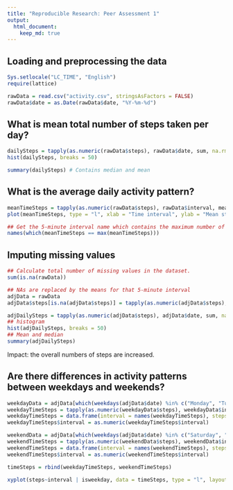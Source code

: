 ```yaml
---
title: "Reproducible Research: Peer Assessment 1"
output: 
  html_document:
    keep_md: true
---
```



## Loading and preprocessing the data
```r
Sys.setlocale("LC_TIME", "English")
require(lattice)

rawData = read.csv("activity.csv", stringsAsFactors = FALSE)
rawData$date = as.Date(rawData$date, "%Y-%m-%d")
```



## What is mean total number of steps taken per day?
```r
dailySteps = tapply(as.numeric(rawData$steps), rawData$date, sum, na.rm = TRUE)
hist(dailySteps, breaks = 50)

summary(dailySteps) # Contains median and mean
```



## What is the average daily activity pattern?
```r
meanTimeSteps = tapply(as.numeric(rawData$steps), rawData$interval, mean, na.rm = TRUE)
plot(meanTimeSteps, type = "l", xlab = "Time interval", ylab = "Mean steps")
```

```r
## Get the 5-minute interval name which contains the maximum number of steps.
names(which(meanTimeSteps == max(meanTimeSteps)))
```



## Imputing missing values
```r
## Calculate total number of missing values in the dataset.
sum(is.na(rawData))

## NAs are replaced by the means for that 5-minute interval
adjData = rawData
adjData$steps[is.na(adjData$steps)] = tapply(as.numeric(adjData$steps), adjData$interval, mean, na.rm = TRUE)

adjDailySteps = tapply(as.numeric(adjData$steps), adjData$date, sum, na.rm = TRUE)
## histogram
hist(adjDailySteps, breaks = 50)
## Mean and median
summary(adjDailySteps)
```

Impact: the overall numbers of steps are increased.

## Are there differences in activity patterns between weekdays and weekends?
```r
weekdayData = adjData[which(weekdays(adjData$date) %in% c("Monday", "Tuesday", "Wednesday", "Thursday", "Friday")), ]
weekdayTimeSteps = tapply(as.numeric(weekdayData$steps), weekdayData$interval, mean)
weekdayTimeSteps = data.frame(interval = names(weekdayTimeSteps), steps = weekdayTimeSteps, isweekday = rep("weekday", length(weekdayTimeSteps)), stringsAsFactors = FALSE)
weekdayTimeSteps$interval = as.numeric(weekdayTimeSteps$interval)

weekendData = adjData[which(weekdays(adjData$date) %in% c("Saturday", "Sunday")), ]
weekendTimeSteps = tapply(as.numeric(weekendData$steps), weekendData$interval, mean)
weekendTimeSteps = data.frame(interval = names(weekendTimeSteps), steps = weekendTimeSteps, isweekday = rep("weekend", length(weekendTimeSteps)), stringsAsFactors = FALSE)
weekendTimeSteps$interval = as.numeric(weekendTimeSteps$interval)

timeSteps = rbind(weekdayTimeSteps, weekendTimeSteps)

xyplot(steps~interval | isweekday, data = timeSteps, type = "l", layout = c(1,2))
```

